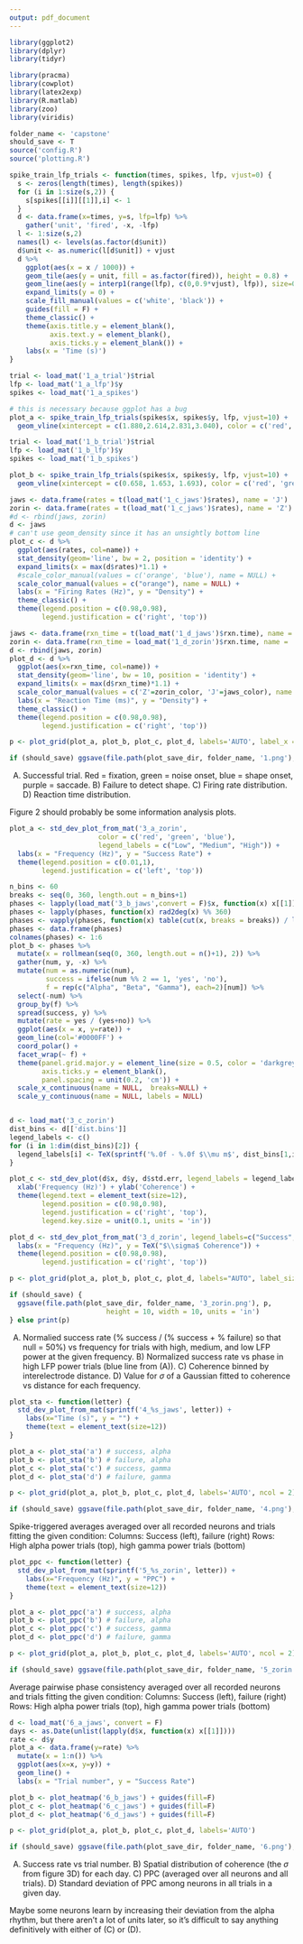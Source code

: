 ```yaml
---
output: pdf_document
---
```


```r
library(ggplot2)
library(dplyr)
library(tidyr)

library(pracma)
library(cowplot)
library(latex2exp)
library(R.matlab)
library(zoo)
library(viridis)

folder_name <- 'capstone'
should_save <- T
source('config.R')
source('plotting.R')
```


```r
spike_train_lfp_trials <- function(times, spikes, lfp, vjust=0) {
  s <- zeros(length(times), length(spikes))
  for (i in 1:size(s,2)) {
    s[spikes[[i]][[1]],i] <- 1
  }
  d <- data.frame(x=times, y=s, lfp=lfp) %>%
    gather('unit', 'fired', -x, -lfp) 
  l <- 1:size(s,2)
  names(l) <- levels(as.factor(d$unit))
  d$unit <- as.numeric(l[d$unit]) + vjust
  d %>% 
    ggplot(aes(x = x / 1000)) + 
    geom_tile(aes(y = unit, fill = as.factor(fired)), height = 0.8) +
    geom_line(aes(y = interp1(range(lfp), c(0,0.9*vjust), lfp)), size=0.5) +
    expand_limits(y = 0) +
    scale_fill_manual(values = c('white', 'black')) +
    guides(fill = F) +
    theme_classic() +
    theme(axis.title.y = element_blank(),
          axis.text.y = element_blank(), 
          axis.ticks.y = element_blank()) +
    labs(x = 'Time (s)')
}

trial <- load_mat('1_a_trial')$trial
lfp <- load_mat('1_a_lfp')$y
spikes <- load_mat('1_a_spikes')

# this is necessary because ggplot has a bug
plot_a <- spike_train_lfp_trials(spikes$x, spikes$y, lfp, vjust=10) + 
  geom_vline(xintercept = c(1.880,2.614,2.831,3.040), color = c('red', 'green', 'blue', 'purple'))

trial <- load_mat('1_b_trial')$trial
lfp <- load_mat('1_b_lfp')$y
spikes <- load_mat('1_b_spikes')

plot_b <- spike_train_lfp_trials(spikes$x, spikes$y, lfp, vjust=10) + 
  geom_vline(xintercept = c(0.658, 1.653, 1.693), color = c('red', 'green', 'blue'))

jaws <- data.frame(rates = t(load_mat('1_c_jaws')$rates), name = 'J')
zorin <- data.frame(rates = t(load_mat('1_c_jaws')$rates), name = 'Z')
#d <- rbind(jaws, zorin)
d <- jaws
# can't use geom_density since it has an unsightly bottom line
plot_c <- d %>%
  ggplot(aes(rates, col=name)) + 
  stat_density(geom='line', bw = 2, position = 'identity') +
  expand_limits(x = max(d$rates)*1.1) +
  #scale_color_manual(values = c('orange', 'blue'), name = NULL) +
  scale_color_manual(values = c("orange"), name = NULL) +
  labs(x = "Firing Rates (Hz)", y = "Density") +
  theme_classic() +
  theme(legend.position = c(0.98,0.98),
        legend.justification = c('right', 'top'))

jaws <- data.frame(rxn_time = t(load_mat('1_d_jaws')$rxn.time), name = 'J')
zorin <- data.frame(rxn_time = load_mat('1_d_zorin')$rxn.time, name = 'Z')
d <- rbind(jaws, zorin)
plot_d <- d %>%
  ggplot(aes(x=rxn_time, col=name)) +
  stat_density(geom='line', bw = 10, position = 'identity') +
  expand_limits(x = max(d$rxn_time)*1.1) +
  scale_color_manual(values = c('Z'=zorin_color, 'J'=jaws_color), name = NULL) +
  labs(x = "Reaction Time (ms)", y = "Density") +
  theme_classic() +
  theme(legend.position = c(0.98,0.98),
        legend.justification = c('right', 'top'))

p <- plot_grid(plot_a, plot_b, plot_c, plot_d, labels='AUTO', label_x = c(0.05, 0.05, 0, 0))

if (should_save) ggsave(file.path(plot_save_dir, folder_name, '1.png'), p) else print(p)
```
A) Successful trial. Red = fixation, green = noise onset, blue = shape onset, purple = saccade. B) Failure to detect shape. C) Firing rate distribution. D) Reaction time distribution.

Figure 2 should probably be some information analysis plots. 

```r
plot_a <- std_dev_plot_from_mat('3_a_zorin', 
                      color = c('red', 'green', 'blue'), 
                      legend_labels = c("Low", "Medium", "High")) +
  labs(x = "Frequency (Hz)", y = "Success Rate") +
  theme(legend.position = c(0.01,1),
        legend.justification = c('left', 'top'))

n_bins <- 60
breaks <- seq(0, 360, length.out = n_bins+1)
phases <- lapply(load_mat('3_b_jaws',convert = F)$x, function(x) x[[1]])
phases <- lapply(phases, function(x) rad2deg(x) %% 360)
phases <- vapply(phases, function(x) table(cut(x, breaks = breaks)) / length(x), numeric(n_bins))
phases <- data.frame(phases)
colnames(phases) <- 1:6
plot_b <- phases %>%
  mutate(x = rollmean(seq(0, 360, length.out = n()+1), 2)) %>%
  gather(num, y, -x) %>%
  mutate(num = as.numeric(num),
         success = ifelse(num %% 2 == 1, 'yes', 'no'),
         f = rep(c("Alpha", "Beta", "Gamma"), each=2)[num]) %>%
  select(-num) %>%
  group_by(f) %>%
  spread(success, y) %>%
  mutate(rate = yes / (yes+no)) %>%
  ggplot(aes(x = x, y=rate)) +
  geom_line(col='#0000FF') +
  coord_polar() +
  facet_wrap(~ f) +
  theme(panel.grid.major.y = element_line(size = 0.5, color = 'darkgrey'),
        axis.ticks.y = element_blank(),
        panel.spacing = unit(0.2, 'cm')) +
  scale_x_continuous(name = NULL,  breaks=NULL) +
  scale_y_continuous(name = NULL, labels = NULL)


d <- load_mat('3_c_zorin')
dist_bins <- d[['dist.bins']]
legend_labels <- c()
for (i in 1:dim(dist_bins)[2]) {
  legend_labels[i] <- TeX(sprintf('%.0f - %.0f $\\mu m$', dist_bins[1,i], dist_bins[2,i]))
}

plot_c <- std_dev_plot(d$x, d$y, d$std.err, legend_labels = legend_labels) +
  xlab('Frequency (Hz)') + ylab('Coherence') + 
  theme(legend.text = element_text(size=12), 
        legend.position = c(0.98,0.98),
        legend.justification = c('right', 'top'),
        legend.key.size = unit(0.1, units = 'in'))

plot_d <- std_dev_plot_from_mat('3_d_zorin', legend_labels=c("Success", "Failure")) +
  labs(x = "Frequency (Hz)", y = TeX("$\\sigma$ Coherence")) +
  theme(legend.position = c(0.98,0.98),
        legend.justification = c('right', 'top'))

p <- plot_grid(plot_a, plot_b, plot_c, plot_d, labels="AUTO", label_size = 20)

if (should_save) {
  ggsave(file.path(plot_save_dir, folder_name, '3_zorin.png'), p, 
                        height = 10, width = 10, units = 'in') 
} else print(p)
```
A) Normalied success rate (% success / (% success + % failure) so that null = 50%) vs frequency for trials with high, medium, and low LFP power at the given frequency. B) Normalized success rate vs phase in high LFP power trials (blue line from (A)). C) Coherence binned by interelectrode distance. D) Value for $\sigma$ of a Gaussian fitted to coherence vs distance for each frequency.  

```r
plot_sta <- function(letter) {
  std_dev_plot_from_mat(sprintf('4_%s_jaws', letter)) +
    labs(x="Time (s)", y = "") +
    theme(text = element_text(size=12))
}

plot_a <- plot_sta('a') # success, alpha
plot_b <- plot_sta('b') # failure, alpha
plot_c <- plot_sta('c') # success, gamma
plot_d <- plot_sta('d') # failure, gamma

p <- plot_grid(plot_a, plot_b, plot_c, plot_d, labels='AUTO', ncol = 2)

if (should_save) ggsave(file.path(plot_save_dir, folder_name, '4.png'), p) else print(p)
```
Spike-triggered averages averaged over all recorded neurons and trials fitting the given condition:
Columns: Success (left), failure (right)
Rows: High alpha power trials (top), high gamma power trials (bottom)

```r
plot_ppc <- function(letter) {
  std_dev_plot_from_mat(sprintf('5_%s_zorin', letter)) +
    labs(x="Frequency (Hz)", y = "PPC") +
    theme(text = element_text(size=12))
}

plot_a <- plot_ppc('a') # success, alpha
plot_b <- plot_ppc('b') # failure, alpha
plot_c <- plot_ppc('c') # success, gamma
plot_d <- plot_ppc('d') # failure, gamma

p <- plot_grid(plot_a, plot_b, plot_c, plot_d, labels='AUTO', ncol = 2)

if (should_save) ggsave(file.path(plot_save_dir, folder_name, '5_zorin.png'), p) else print(p)
```
Average pairwise phase consistency averaged over all recorded neurons and trials fitting the given condition:
Columns: Success (left), failure (right)
Rows: High alpha power trials (top), high gamma power trials (bottom)

```r
d <- load_mat('6_a_jaws', convert = F)
days <- as.Date(unlist(lapply(d$x, function(x) x[[1]])))
rate <- d$y
plot_a <- data.frame(y=rate) %>%
  mutate(x = 1:n()) %>%
  ggplot(aes(x=x, y=y)) +
  geom_line() +
  labs(x = "Trial number", y = "Success Rate")

plot_b <- plot_heatmap('6_b_jaws') + guides(fill=F)
plot_c <- plot_heatmap('6_c_jaws') + guides(fill=F)
plot_d <- plot_heatmap('6_d_jaws') + guides(fill=F)

p <- plot_grid(plot_a, plot_b, plot_c, plot_d, labels='AUTO')

if (should_save) ggsave(file.path(plot_save_dir, folder_name, '6.png'), p) else print(p)
```
A) Success rate vs trial number. B) Spatial distribution of coherence (the $\sigma$ from figure 3D) for each day. C) PPC (averaged over all neurons and all trials). D) Standard deviation of PPC among neurons in all trials in a given day.

Maybe some neurons learn by increasing their deviation from the alpha rhythm, but there aren't a lot of units later, so it's difficult to say anything definitively with either of (C) or (D).